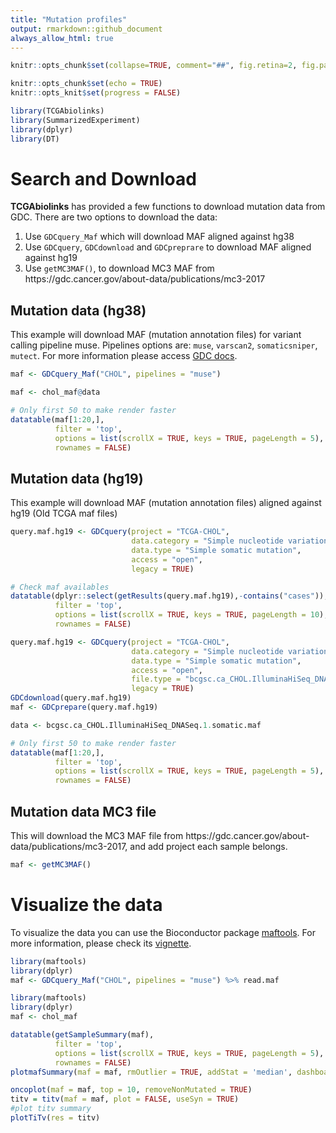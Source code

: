 ```yaml
---
title: "Mutation profiles"
output: rmarkdown::github_document
always_allow_html: true
---
```



```r
knitr::opts_chunk$set(collapse=TRUE, comment="##", fig.retina=2, fig.path = "README_figs/README-")
```

```r
knitr::opts_chunk$set(echo = TRUE)
knitr::opts_knit$set(progress = FALSE)
```

```r
library(TCGAbiolinks)
library(SummarizedExperiment)
library(dplyr)
library(DT)
```


# Search and Download

**TCGAbiolinks** has provided a few functions to download mutation data from GDC.
There are two options to download the data:

1. Use `GDCquery_Maf` which will download MAF aligned against hg38
2. Use `GDCquery`, `GDCdownload` and `GDCpreprare` to download MAF aligned against hg19
3. Use `getMC3MAF()`, to download MC3 MAF from  https://gdc.cancer.gov/about-data/publications/mc3-2017

## Mutation data (hg38)

This example will download MAF (mutation annotation files) for variant calling pipeline muse.
Pipelines options are: `muse`, `varscan2`, `somaticsniper`, `mutect`. For more information please access
[GDC docs](https://docs.gdc.cancer.gov/Data/Bioinformatics_Pipelines/DNA_Seq_Variant_Calling_Pipeline/).

```r
maf <- GDCquery_Maf("CHOL", pipelines = "muse")
```
```r
maf <- chol_maf@data
```

```r
# Only first 50 to make render faster
datatable(maf[1:20,],
          filter = 'top',
          options = list(scrollX = TRUE, keys = TRUE, pageLength = 5), 
          rownames = FALSE)
```

## Mutation data (hg19)

This example will download MAF (mutation annotation files) aligned against hg19 (Old TCGA maf files)


```r
query.maf.hg19 <- GDCquery(project = "TCGA-CHOL", 
                           data.category = "Simple nucleotide variation", 
                           data.type = "Simple somatic mutation",
                           access = "open", 
                           legacy = TRUE)
```
```r
# Check maf availables
datatable(dplyr::select(getResults(query.maf.hg19),-contains("cases")),
          filter = 'top',
          options = list(scrollX = TRUE, keys = TRUE, pageLength = 10), 
          rownames = FALSE)
```
```r
query.maf.hg19 <- GDCquery(project = "TCGA-CHOL", 
                           data.category = "Simple nucleotide variation", 
                           data.type = "Simple somatic mutation",
                           access = "open", 
                           file.type = "bcgsc.ca_CHOL.IlluminaHiSeq_DNASeq.1.somatic.maf",
                           legacy = TRUE)
GDCdownload(query.maf.hg19)
maf <- GDCprepare(query.maf.hg19)
```

```r
data <- bcgsc.ca_CHOL.IlluminaHiSeq_DNASeq.1.somatic.maf
```
```r
# Only first 50 to make render faster
datatable(maf[1:20,],
          filter = 'top',
          options = list(scrollX = TRUE, keys = TRUE, pageLength = 5), 
          rownames = FALSE)
```


## Mutation data MC3 file

This will download the MC3 MAF file from https://gdc.cancer.gov/about-data/publications/mc3-2017,
and add project each sample belongs.

```r
maf <- getMC3MAF()
```


# Visualize the data
To visualize the data you can use the Bioconductor package [maftools](https://bioconductor.org/packages/release/bioc/html/maftools.html). For more information, please check its [vignette](https://bioconductor.org/packages/release/bioc/vignettes/maftools/inst/doc/maftools.html#rainfall-plots).


```r
library(maftools)
library(dplyr)
maf <- GDCquery_Maf("CHOL", pipelines = "muse") %>% read.maf
```

```r
library(maftools)
library(dplyr)
maf <- chol_maf
```

```r
datatable(getSampleSummary(maf),
          filter = 'top',
          options = list(scrollX = TRUE, keys = TRUE, pageLength = 5), 
          rownames = FALSE)
plotmafSummary(maf = maf, rmOutlier = TRUE, addStat = 'median', dashboard = TRUE)
```
```r
oncoplot(maf = maf, top = 10, removeNonMutated = TRUE)
titv = titv(maf = maf, plot = FALSE, useSyn = TRUE)
#plot titv summary
plotTiTv(res = titv)
```

